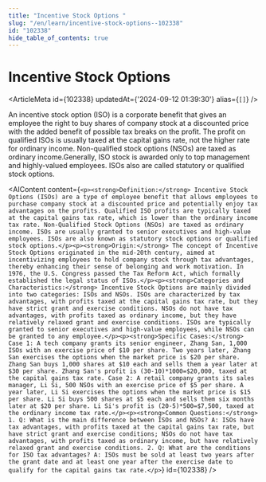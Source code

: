 ```yaml
---
title: "Incentive Stock Options "
slug: "/en/learn/incentive-stock-options--102338"
id: "102338"
hide_table_of_contents: true
---
```



# Incentive Stock Options 

<ArticleMeta id={102338} updatedAt={'2024-09-12 01:39:30'} alias={`[]`} />
<div className='border-solid border-b border-t-0 my-4 border-[var(--ifm-color-gray-300)]' />

An incentive stock option (ISO) is a corporate benefit that gives an employee the right to buy shares of company stock at a discounted price with the added benefit of possible tax breaks on the profit. The profit on qualified ISOs is usually taxed at the capital gains rate, not the higher rate for ordinary income. Non-qualified stock options (NSOs) are taxed as ordinary income.Generally, ISO stock is awarded only to top management and highly-valued employees. ISOs also are called statutory or qualified stock options.

<AIContent content={`<p><strong>Definition:</strong> Incentive Stock Options (ISOs) are a type of employee benefit that allows employees to purchase company stock at a discounted price and potentially enjoy tax advantages on the profits. Qualified ISO profits are typically taxed at the capital gains tax rate, which is lower than the ordinary income tax rate. Non-Qualified Stock Options (NSOs) are taxed as ordinary income. ISOs are usually granted to senior executives and high-value employees. ISOs are also known as statutory stock options or qualified stock options.</p><p><strong>Origin:</strong> The concept of Incentive Stock Options originated in the mid-20th century, aimed at incentivizing employees to hold company stock through tax advantages, thereby enhancing their sense of belonging and work motivation. In 1976, the U.S. Congress passed the Tax Reform Act, which formally established the legal status of ISOs.</p><p><strong>Categories and Characteristics:</strong> Incentive Stock Options are mainly divided into two categories: ISOs and NSOs. ISOs are characterized by tax advantages, with profits taxed at the capital gains tax rate, but they have strict grant and exercise conditions. NSOs do not have tax advantages, with profits taxed as ordinary income, but they have relatively relaxed grant and exercise conditions. ISOs are typically granted to senior executives and high-value employees, while NSOs can be granted to any employee.</p><p><strong>Specific Cases:</strong> Case 1: A tech company grants its senior engineer, Zhang San, 1,000 ISOs with an exercise price of $10 per share. Two years later, Zhang San exercises the options when the market price is $20 per share. Zhang San buys 1,000 shares at $10 each and sells them a year later at $30 per share. Zhang San's profit is (30-10)*1000=$20,000, taxed at the capital gains tax rate. Case 2: A retail company grants its sales manager, Li Si, 500 NSOs with an exercise price of $5 per share. A year later, Li Si exercises the options when the market price is $15 per share. Li Si buys 500 shares at $5 each and sells them six months later at $20 per share. Li Si's profit is (20-5)*500=$7,500, taxed at the ordinary income tax rate.</p><p><strong>Common Questions:</strong> 1. Q: What is the main difference between ISOs and NSOs? A: ISOs have tax advantages, with profits taxed at the capital gains tax rate, but have strict grant and exercise conditions; NSOs do not have tax advantages, with profits taxed as ordinary income, but have relatively relaxed grant and exercise conditions. 2. Q: What are the conditions for ISO tax advantages? A: ISOs must be sold at least two years after the grant date and at least one year after the exercise date to qualify for the capital gains tax rate.</p>`} id={102338} />
